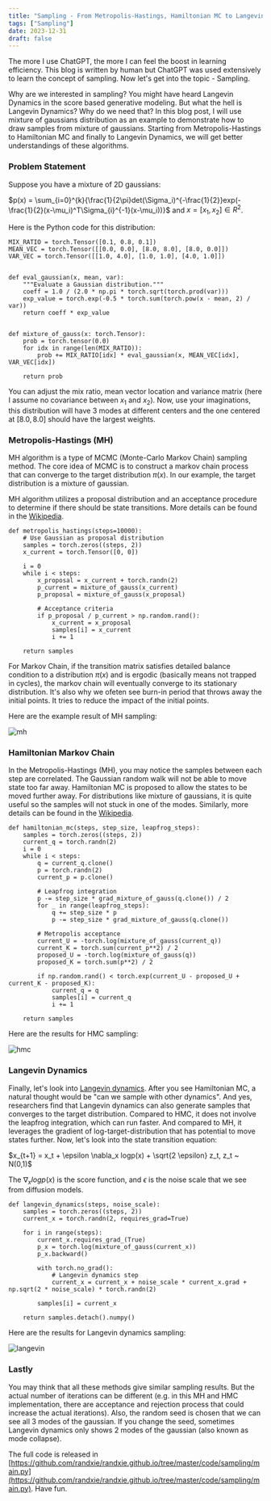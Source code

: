 ```yaml
---
title: "Sampling - From Metropolis-Hastings, Hamiltonian MC to Langevin Dynamics"
tags: ["Sampling"]
date: 2023-12-31
draft: false
---
```


The more I use ChatGPT, the more I can feel the boost in learning efficiency. This blog is written by human but ChatGPT was used extensively to learn the concept of sampling. Now let's get into the topic - Sampling.

Why are we interested in sampling? You might have heard Langevin Dynamics in the score based generative modeling. But what the hell is Langevin Dynamics? Why do we need that? In this blog post, I will use mixture of gaussians distribution as an example to demonstrate how to draw samples from mixture of gaussians. Starting from Metropolis-Hastings to Hamiltonian MC and finally to Langevin Dynamics, we will get better understandings of these algorithms.

### Problem Statement

Suppose you have a mixture of 2D gaussians: 

$p(x) = \sum_{i=0}^{k}{\frac{1}{2\pi}det(\Sigma_i)^{-\frac{1}{2}}exp(-\frac{1}{2}(x-\mu_i)^T\Sigma_{i}^{-1}(x-\mu_i))}$ and $x = [x_1, x_2] \in R^2$. 

Here is the Python code for this distribution:

```
MIX_RATIO = torch.Tensor([0.1, 0.8, 0.1])
MEAN_VEC = torch.Tensor([[0.0, 0.0], [8.0, 8.0], [8.0, 0.0]])
VAR_VEC = torch.Tensor([[1.0, 4.0], [1.0, 1.0], [4.0, 1.0]])


def eval_gaussian(x, mean, var):
    """Evaluate a Gaussian distribution."""
    coeff = 1.0 / (2.0 * np.pi * torch.sqrt(torch.prod(var)))
    exp_value = torch.exp(-0.5 * torch.sum(torch.pow(x - mean, 2) / var))
    return coeff * exp_value


def mixture_of_gauss(x: torch.Tensor):
    prob = torch.tensor(0.0)
    for idx in range(len(MIX_RATIO)):
        prob += MIX_RATIO[idx] * eval_gaussian(x, MEAN_VEC[idx], VAR_VEC[idx])

    return prob
```

You can adjust the mix ratio, mean vector location and variance matrix (here I assume no covariance between $x_1$ and $x_2$). Now, use your imaginations, this distribution will have 3 modes at different centers and the one centered at $[8.0, 8.0]$ should have the largest weights.


### Metropolis-Hastings (MH)

MH algorithm is a type of MCMC (Monte-Carlo Markov Chain) sampling method. The core idea of MCMC is to construct a markov chain process that can converge to the target distribution $\pi(x)$. In our example, the target distribution is a mixture of gaussian.

MH algorithm utilizes a proposal distribution and an acceptance procedure to determine if there should be state transitions. More details can be found in the [Wikipedia](https://en.wikipedia.org/wiki/Metropolis%E2%80%93Hastings_algorithm).

```
def metropolis_hastings(steps=10000):
    # Use Gaussian as proposal distribution
    samples = torch.zeros((steps, 2))
    x_current = torch.Tensor([0, 0])

    i = 0
    while i < steps:
        x_proposal = x_current + torch.randn(2)
        p_current = mixture_of_gauss(x_current)
        p_proposal = mixture_of_gauss(x_proposal)

        # Acceptance criteria
        if p_proposal / p_current > np.random.rand():
            x_current = x_proposal
            samples[i] = x_current
            i += 1

    return samples
```

For Markov Chain, if the transition matrix satisfies detailed balance condition to a distribution $\pi(x)$ and is ergodic (basically means not trapped in cycles), the markov chain will eventually converge to its stationary distribution. It's also why we ofeten see burn-in period that throws away the initial points. It tries to reduce the impact of the initial points.

Here are the example result of MH sampling:

![mh](/static/images/blog/sampling/mh.png)

### Hamiltonian Markov Chain

In the Metropolis-Hastings (MH), you may notice the samples between each step are correlated. The Gaussian random walk will not be able to move state too far away. Hamiltonian MC is proposed to allow the states to be moved further away. For distributions like mixture of gaussians, it is quite useful so the samples will not stuck in one of the modes. Similarly, more details can be found in the [Wikipedia](https://en.wikipedia.org/wiki/Hamiltonian_Monte_Carlo).

```
def hamiltonian_mc(steps, step_size, leapfrog_steps):
    samples = torch.zeros((steps, 2))
    current_q = torch.randn(2)
    i = 0
    while i < steps:
        q = current_q.clone()
        p = torch.randn(2)
        current_p = p.clone()

        # Leapfrog integration
        p -= step_size * grad_mixture_of_gauss(q.clone()) / 2
        for _ in range(leapfrog_steps):
            q += step_size * p
            p -= step_size * grad_mixture_of_gauss(q.clone())

        # Metropolis acceptance
        current_U = -torch.log(mixture_of_gauss(current_q))
        current_K = torch.sum(current_p**2) / 2
        proposed_U = -torch.log(mixture_of_gauss(q))
        proposed_K = torch.sum(p**2) / 2

        if np.random.rand() < torch.exp(current_U - proposed_U + current_K - proposed_K):
            current_q = q
            samples[i] = current_q
            i += 1

    return samples
```

Here are the results for HMC sampling:

![hmc](/static/images/blog/sampling/hmc.png)

### Langevin Dynamics

Finally, let's look into [Langevin dynamics](https://abdulfatir.com/blog/2020/Langevin-Monte-Carlo/). After you see Hamiltonian MC, a natural thought would be "can we sample with other dynamics". And yes, researchers find that Langevin dynamics can also generate samples that converges to the target distribution. Compared to HMC, it does not involve the leapfrog integration, which can run faster. And compared to MH, it leverages the gradient of log-target-distribution that has potential to move states further. Now, let's look into the state transition equation:

$x_{t+1} = x_t + \epsilon \nabla_x logp(x) + \sqrt{2 \epsilon} z_t, z_t ~ N(0,1)$

The $\nabla_x logp(x)$ is the score function, and $\epsilon$ is the noise scale that we see from diffusion models.

```
def langevin_dynamics(steps, noise_scale):
    samples = torch.zeros((steps, 2))
    current_x = torch.randn(2, requires_grad=True)

    for i in range(steps):
        current_x.requires_grad_(True)
        p_x = torch.log(mixture_of_gauss(current_x))
        p_x.backward()

        with torch.no_grad():
            # Langevin dynamics step
            current_x = current_x + noise_scale * current_x.grad + np.sqrt(2 * noise_scale) * torch.randn(2)

        samples[i] = current_x

    return samples.detach().numpy()
```

Here are the results for Langevin dynamics sampling:

![langevin](/static/images/blog/sampling/langevin.png)

### Lastly

You may think that all these methods give similar sampling results. But the actual number of iterations can be different (e.g. in this MH and HMC implementation, there are acceptance and rejection process that could increase the actual iterations). Also, the random seed is chosen that we can see all 3 modes of the gaussian. If you change the seed, sometimes Langevin dynamics only shows 2 modes of the gaussian (also known as mode collapse).

The full code is released in [https://github.com/randxie/randxie.github.io/tree/master/code/sampling/main.py](https://github.com/randxie/randxie.github.io/tree/master/code/sampling/main.py). Have fun.
